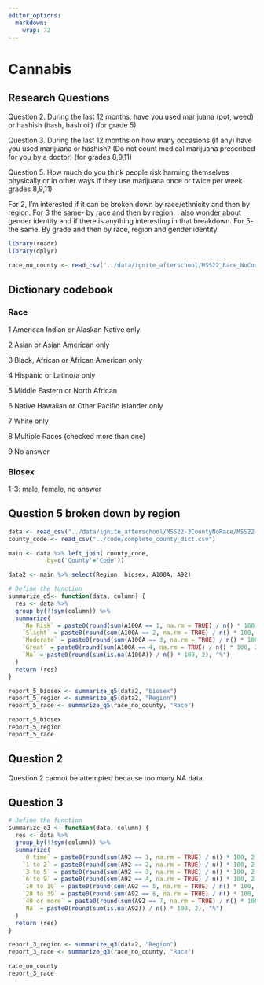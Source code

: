 ```yaml
---
editor_options: 
  markdown: 
    wrap: 72
---
```


# Cannabis

## Research Questions

Question 2. During the last 12 months, have you used marijuana (pot,
weed) or hashish (hash, hash oil) (for grade 5)

Question 3. During the last 12 months on how many occasions (if any)
have you used marijuana or hashish? (Do not count medical marijuana
prescribed for you by a doctor) (for grades 8,9,11)

Question 5. How much do you think people risk harming themselves
physically or in other ways if they use marijuana once or twice per week
grades 8,9,11)

For 2, I'm interested if it can be broken down by race/ethnicity and
then by region. For 3 the same- by race and then by region. I also
wonder about gender identity and if there is anything interesting in
that breakdown. For 5- the same. By grade and then by race, region and
gender identity.

```r
library(readr)
library(dplyr)
```

```r
race_no_county <- read_csv("../data/ignite_afterschool/MSS22_Race_NoCounty/MSS22-3RaceNoCounty+Region.csv")
```

## Dictionary codebook

### Race

1 American Indian or Alaskan Native only

2 Asian or Asian American only

3 Black, African or African American only

4 Hispanic or Latino/a only

5 Middle Eastern or North African

6 Native Hawaiian or Other Pacific Islander only

7 White only

8 Multiple Races (checked more than one)

9 No answer

### Biosex

1-3: male, female, no answer

## Question 5 broken down by region

```r
data <- read_csv("../data/ignite_afterschool/MSS22-3CountyNoRace/MSS22-3CountyNoRace.csv")
county_code <- read_csv("../code/complete_county_dict.csv")
```

```r
main <- data %>% left_join( county_code, 
           by=c('County'='Code'))
```

```r
data2 <- main %>% select(Region, biosex, A100A, A92)
```

```r

# Define the function
summarize_q5<- function(data, column) {
  res <- data %>% 
  group_by(!!sym(column)) %>% 
  summarize(
    `No Risk` = paste0(round(sum(A100A == 1, na.rm = TRUE) / n() * 100, 2), "%"),
    `Slight` = paste0(round(sum(A100A == 2, na.rm = TRUE) / n() * 100, 2), "%"),
    `Moderate` = paste0(round(sum(A100A == 3, na.rm = TRUE) / n() * 100, 2), "%"),
    `Great` = paste0(round(sum(A100A == 4, na.rm = TRUE) / n() * 100, 2), "%"),
    `NA` = paste0(round(sum(is.na(A100A)) / n() * 100, 2), "%")
  )
  return (res)
}
```

```r
report_5_biosex <- summarize_q5(data2, "biosex")
report_5_region <- summarize_q5(data2, "Region")
report_5_race <- summarize_q5(race_no_county, "Race")
```

```r
report_5_biosex
report_5_region 
report_5_race
```

## Question 2

Question 2 cannot be attempted because too many NA data.

## Question 3

```r
# Define the function
summarize_q3 <- function(data, column) {
  res <- data %>% 
  group_by(!!sym(column)) %>% 
  summarize(
    `0 time` = paste0(round(sum(A92 == 1, na.rm = TRUE) / n() * 100, 2), "%"),
    `1 to 2` = paste0(round(sum(A92 == 2, na.rm = TRUE) / n() * 100, 2), "%"),
    `3 to 5` = paste0(round(sum(A92 == 3, na.rm = TRUE) / n() * 100, 2), "%"),
    `6 to 9` = paste0(round(sum(A92 == 4, na.rm = TRUE) / n() * 100, 2), "%"),
    `10 to 19` = paste0(round(sum(A92 == 5, na.rm = TRUE) / n() * 100, 2), "%"),
    `20 to 39` = paste0(round(sum(A92 == 6, na.rm = TRUE) / n() * 100, 2), "%"),
    `40 or more` = paste0(round(sum(A92 == 7, na.rm = TRUE) / n() * 100, 2), "%"),
    `NA` = paste0(round(sum(is.na(A92)) / n() * 100, 2), "%")
  )
  return (res)
}
```

```r
report_3_region <- summarize_q3(data2, "Region")
report_3_race <- summarize_q3(race_no_county, "Race")
```

```r
race_no_county
report_3_race
```
